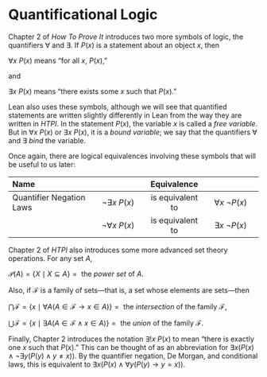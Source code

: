 # Quantificational Logic

Chapter 2 of *How To Prove It* introduces two more symbols of logic, the quantifiers $\forall$ and $\exists$.  If $P(x)$ is a statement about an object $x$, then

::: {.quote}
$\forall x\ P(x)$ means "for all $x$, $P(x)$,"
:::

and

::: {.quote}
$\exists x\ P(x)$ means "there exists some $x$ such that $P(x)$."
:::

Lean also uses these symbols, although we will see that quantified statements are written slightly differently in Lean from the way they are written in *HTPI*.  In the statement $P(x)$, the variable $x$ is called a *free variable*.  But in $\forall x\ P(x)$ or $\exists x\ P(x)$, it is a *bound variable*; we say that the quantifiers $\forall$ and $\exists$ *bind* the variable.

Once again, there are logical equivalences involving these symbols that will be useful to us later:

| Name | | Equivalence | |
|:---------|:-----:|:-----:|:-----:|
| Quantifier Negation Laws | $\neg \exists x\ P(x)$ | is equivalent to | $\forall x\ \neg P(x)$ |
|  | $\neg \forall x\ P(x)$ | is equivalent to | $\exists x\ \neg P(x)$ |

Chapter 2 of *HTPI* also introduces some more advanced set theory operations.  For any set $A$,

::: {.quote}
$\mathscr{P}(A) = \{X \mid X \subseteq A\} = {}$ the *power set* of $A$.
:::

Also, if $\mathcal{F}$ is a family of sets---that is, a set whose elements are sets---then

::: {.quote}
$\bigcap \mathcal{F} = \{x \mid \forall A(A \in \mathcal{F} \to x \in A)\} = {}$ the *intersection* of the family $\mathcal{F}$,

$\bigcup \mathcal{F} = \{x \mid \exists A(A \in \mathcal{F} \wedge x \in A)\} = {}$ the *union* of the family $\mathcal{F}$.
:::

Finally, Chapter 2 introduces the notation $\exists ! x\ P(x)$ to mean "there is exactly one $x$ such that $P(x).$"  This can be thought of as an abbreviation for $\exists x(P(x) \wedge \neg\exists y(P(y) \wedge y \ne x))$.  By the quantifier negation, De Morgan, and conditional laws, this is equivalent to $\exists x(P(x) \wedge \forall y(P(y) \to y = x))$.